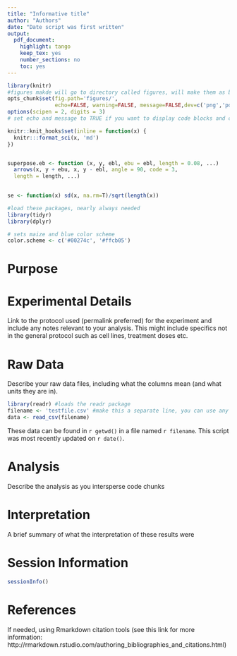 ```yaml
---
title: "Informative title"
author: "Authors"
date: "Date script was first written"
output:
  pdf_document:
    highlight: tango
    keep_tex: yes
    number_sections: no
    toc: yes
---
```


```r
library(knitr)
#figures makde will go to directory called figures, will make them as both png and pdf files 
opts_chunk$set(fig.path='figures/',
               echo=FALSE, warning=FALSE, message=FALSE,dev=c('png','pdf'))
options(scipen = 2, digits = 3)
# set echo and message to TRUE if you want to display code blocks and code output respectively

knitr::knit_hooks$set(inline = function(x) {
  knitr:::format_sci(x, 'md')
})


superpose.eb <- function (x, y, ebl, ebu = ebl, length = 0.08, ...)
  arrows(x, y + ebu, x, y - ebl, angle = 90, code = 3,
  length = length, ...)

  
se <- function(x) sd(x, na.rm=T)/sqrt(length(x))

#load these packages, nearly always needed
library(tidyr)
library(dplyr)

# sets maize and blue color scheme
color.scheme <- c('#00274c', '#ffcb05')
```

# Purpose

# Experimental Details

Link to the protocol used (permalink preferred) for the experiment and include any notes relevant to your analysis.  This might include specifics not in the general protocol such as cell lines, treatment doses etc.

# Raw Data

Describe your raw data files, including what the columns mean (and what units they are in).

```r
library(readr) #loads the readr package
filename <- 'testfile.csv' #make this a separate line, you can use any variable you want
data <- read_csv(filename)
```

These data can be found in `r getwd()` in a file named `r filename`.  This script was most recently updated on `r date()`.

# Analysis

Describe the analysis as you intersperse code chunks

# Interpretation

A brief summary of what the interpretation of these results were

# Session Information

```r
sessionInfo()
```

# References

If needed, using Rmarkdown citation tools (see this link for more information: http://rmarkdown.rstudio.com/authoring_bibliographies_and_citations.html)